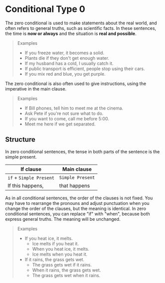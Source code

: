 # Conditional Type 0

The zero conditional is used to make statements about the real world, and often refers to general truths, such as scientific facts. In these sentences, the time is **now or always** and the situation is **real and possible**.

> Examples
>
> - If you freeze water, it becomes a solid.
> - Plants die if they don't get enough water.
> - If my husband has a cold, I usually catch it.
> - If public transport is efficient, people stop using their cars.
> - If you mix red and blue, you get purple.

The zero conditional is also often used to give instructions, using the imperative in the main clause.

> Examples
>
> - If Bill phones, tell him to meet me at the cinema.
> - Ask Pete if you're not sure what to do.
> - If you want to come, call me before 5:00.
> - Meet me here if we get separated.

## Structure

In zero conditional sentences, the tense in both parts of the sentence is the simple present.

| If clause               | Main clause      |
| ----------------------- | ---------------- |
| `if` + `Simple Present` | `Simple Present` |
| If this happens,        | that happens     |

As in all conditional sentences, the order of the clauses is not fixed. You may have to rearrange the pronouns and adjust punctuation when you change the order of the clauses, but the meaning is identical. In zero conditional sentences, you can replace "if" with "when", because both express general truths. The meaning will be unchanged.

> Examples
>
> - If you heat ice, it melts.
>   - Ice melts if you heat it.
>   - When you heat ice, it melts.
>   - Ice melts when you heat it.
> - If it rains, the grass gets wet.
>   - The grass gets wet if it rains.
>   - When it rains, the grass gets wet.
>   - The grass gets wet when it rains.
